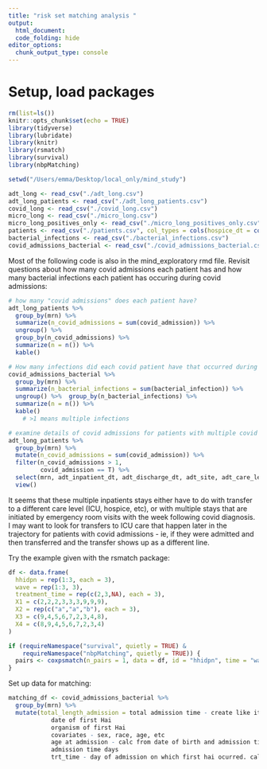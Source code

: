 ```yaml
---
title: "risk set matching analysis "
output: 
  html_document:
  code_folding: hide
editor_options: 
  chunk_output_type: console
---
```


# Setup, load packages
```r
rm(list=ls())
knitr::opts_chunk$set(echo = TRUE)
library(tidyverse)
library(lubridate)
library(knitr)
library(rsmatch)
library(survival)
library(nbpMatching)
```

```r
setwd("/Users/emma/Desktop/local_only/mind_study")

adt_long <- read_csv("./adt_long.csv")
adt_long_patients <- read_csv("./adt_long_patients.csv")
covid_long <- read_csv("./covid_long.csv")
micro_long <- read_csv("./micro_long.csv")
micro_long_positives_only <- read_csv("./micro_long_positives_only.csv")
patients <- read_csv("./patients.csv", col_types = cols(hospice_dt = col_datetime(format = "")))
bacterial_infections <- read_csv("./bacterial_infections.csv")
covid_admissions_bacterial <- read_csv("./covid_admissions_bacterial.csv")
```

Most of the following code is also in the mind_exploratory rmd file. Revisit questions about how many covid admissions each patient has and how many bacterial infections each patient has occuring during covid admissions:
```r
# how many "covid admissions" does each patient have?
adt_long_patients %>% 
  group_by(mrn) %>% 
  summarize(n_covid_admissions = sum(covid_admission)) %>% 
  ungroup() %>% 
  group_by(n_covid_admissions) %>% 
  summarize(n = n()) %>% 
  kable()

# How many infections did each covid patient have that occurred during covid inpatient admissions?
covid_admissions_bacterial %>% 
  group_by(mrn) %>% 
  summarize(n_bacterial_infections = sum(bacterial_infection)) %>% 
  ungroup() %>%  group_by(n_bacterial_infections) %>% 
  summarize(n = n()) %>% 
  kable()
    # >1 means multiple infections 

# examine details of covid admissions for patients with multiple covid admissions:
adt_long_patients %>% 
  group_by(mrn) %>% 
  mutate(n_covid_admissions = sum(covid_admission)) %>% 
  filter(n_covid_admissions > 1,
         covid_admission == T) %>% 
  select(mrn, adt_inpatient_dt, adt_discharge_dt, adt_site, adt_care_level, adt_discharge_disp) %>% 
  view()
```
It seems that these multiple inpatients stays either have to do with transfer to a different care level (ICU, hospice, etc), 
or with multiple stays that are initiated by emergency room visits with the week following covid diagnosis.
I may want to look for transfers to ICU care that happen later in the trajectory for patients with covid admissions - 
ie, if they were admitted and then transferred and the transfer shows up as a different line.

Try the example given with the rsmatch package:
```r
df <- data.frame(
  hhidpn = rep(1:3, each = 3),
  wave = rep(1:3, 3),
  treatment_time = rep(c(2,3,NA), each = 3),
  X1 = c(2,2,2,3,3,3,9,9,9),
  X2 = rep(c("a","a","b"), each = 3),
  X3 = c(9,4,5,6,7,2,3,4,8),
  X4 = c(8,9,4,5,6,7,2,3,4)
)

if (requireNamespace("survival", quietly = TRUE) &
    requireNamespace("nbpMatching", quietly = TRUE)) {
  pairs <- coxpsmatch(n_pairs = 1, data = df, id = "hhidpn", time = "wave", trt_time = "treatment_time")
}
```

Set up data for matching:
```r
matching_df <- covid_admissions_bacterial %>% 
  group_by(mrn) %>% 
  mutate(total_length_admission = total admission time - create like its a summarize command
            date of first Hai
            organism of first Hai
            covariates - sex, race, age, etc
            age at admission - calc from date of birth and admission time
            admission time days
            trt_time - day of admission on which first hai ocurred. calc from date of first hai and date of admission.
```

